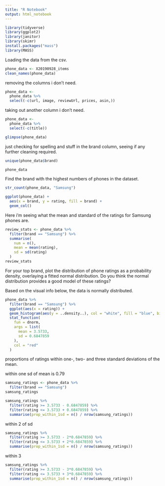 ```yaml
---
title: "R Notebook"
output: html_notebook
---
```


```r
library(tidyverse)
library(ggplot2)
library(janitor)
library(skimr)
install.packages("mass")
library(MASS)
```
Loading the data from the csv. 

```r
phone_data <- X20190928_items
clean_names(phone_data)
```
removing the columns i don't need. 
```r
phone_data <- 
  phone_data %>%
  select(-c(url, image, reviewUrl, prices, asin,))
```
taking out another column i don't need. 
```r
phone_data <- 
  phone_data %>%
  select(-c(title))
```

```r
glimpse(phone_data)
```
just checking for spelling and stuff in the brand column, seeing if any further cleaning required. 
```r
unique(phone_data$brand)
```
```r
phone_data
```
Find the brand with the highest numbers of phones in the dataset.

```r
str_count(phone_data, "Samsung")
```

```r
ggplot(phone_data) +
  aes(x = brand, y = rating, fill = brand) +
  geom_col()
```
Here i'm seeing what the mean and standard of the ratings for Samsung phones are. 
```r
review_stats <- phone_data %>%
  filter(brand == "Samsung") %>%
  summarise(
    num = n(),
    mean = mean(rating),
    sd = sd(rating)
  )
review_stats
```
For your top brand, plot the distribution of phone ratings as a probability density, overlaying a fitted normal distribution. Do you think the normal distribution provides a good model of these ratings?

Based on the visual info below, the data is normally distributed.

```r
phone_data %>% 
  filter(brand == "Samsung") %>%
  ggplot(aes(x = rating)) +
  geom_histogram(aes(y = ..density..), col = "white", fill = "blue", bins = 25) +
  stat_function(
    fun = dnorm, 
    args = list(
      mean = 3.5733, 
      sd = 0.6847859
    ),
    col = "red"
  )
```
proportions of ratings within one-, two- and three standard deviations of the mean. 

within one sd of mean is 0.79

```r
samsung_ratings <- phone_data %>% 
  filter(brand == "Samsung") 
samsung_ratings

samsung_ratings %>%
  filter(rating >= 3.5733 - 0.6847859) %>%
  filter(rating <= 3.5733 + 0.6847859) %>%
  summarise(prop_within_1sd = n() / nrow(samsung_ratings))
```


within 2 of sd
```r
samsung_ratings %>%
  filter(rating >= 3.5733 - 2*0.6847859) %>%
  filter(rating <= 3.5733 + 2*0.6847859) %>%
  summarise(prop_within_1sd = n() / nrow(samsung_ratings))
```
within 3
```r
samsung_ratings %>%
  filter(rating >= 3.5733 - 3*0.6847859) %>%
  filter(rating <= 3.5733 + 3*0.6847859) %>%
  summarise(prop_within_1sd = n() / nrow(samsung_ratings))
```

